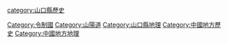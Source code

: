 {{catmore}}

[[Category:令制國|Category:令制國]]
[[Category:山陽道|Category:山陽道]]
[[category:山口縣歷史|category:山口縣歷史]]
[[Category:山口縣地理|Category:山口縣地理]]
[[Category:中國地方歷史|Category:中國地方歷史]]
[[Category:中國地方地理|Category:中國地方地理]]